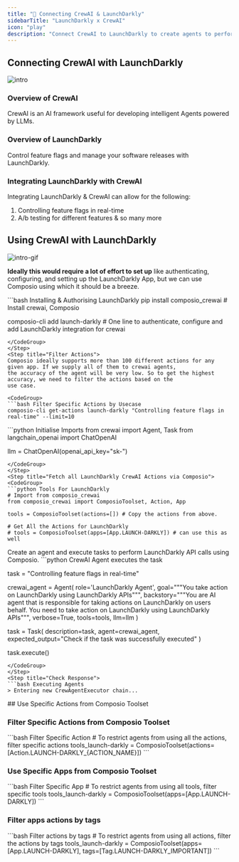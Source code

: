 ```yaml
---
title: "🚀 Connecting CrewAI & LaunchDarkly"
sidebarTitle: "LaunchDarkly x CrewAI"
icon: "play"
description: "Connect CrewAI to LaunchDarkly to create agents to perform tasks using natural language"
---
```


## Connecting CrewAI with LaunchDarkly
![intro](/media/intro.jpg)

### Overview of CrewAI

CrewAI is an AI framework useful for developing intelligent Agents powered by LLMs.

### Overview of LaunchDarkly

Control feature flags and manage your software releases with LaunchDarkly.

### Integrating LaunchDarkly with CrewAI

Integrating LaunchDarkly & CrewAI can allow for the following:

1. Controlling feature flags in real-time
2. A/b testing for different features
& so many more

## Using CrewAI with LaunchDarkly
![intro-gif](/media/intro.gif)
<Steps>
<Step title="Setting Up the Environment">

**Ideally this would require a lot of effort to set up** like authenticating, configuring, and setting up the LaunchDarkly App, but we can use Composio using which it should be a breeze.

<CodeGroup>
```bash Installing & Authorising LaunchDarkly
pip install composio_crewai # Install crewai, Composio 

composio-cli add launch-darkly # One line to authenticate, configure and add LaunchDarkly integration for crewai
```
</CodeGroup>
</Step>
<Step title="Filter Actions">
Composio ideally supports more than 100 different actions for any given app. If we supply all of them to crewai agents, 
the accuracy of the agent will be very low. So to get the highest accuracy, we need to filter the actions based on the 
use case.

<CodeGroup>
```bash Filter Specific Actions by Usecase
composio-cli get-actions launch-darkly "Controlling feature flags in real-time" --limit=10
```
</CodeGroup>

</Step>
<Step title="Import Base Packages">

<CodeGroup>
```python Initialise Imports
from crewai import Agent, Task
from langchain_openai import ChatOpenAI

llm = ChatOpenAI(openai_api_key="sk-<OPENAI KEY>")
```
</CodeGroup>
</Step>
<Step title="Fetch all LaunchDarkly CrewAI Actions via Composio">
<CodeGroup>
```python Tools For LaunchDarkly
# Import from composio_crewai
from composio_crewai import ComposioToolset, Action, App

tools = ComposioToolset(actions=[]) # Copy the actions from above. 

# Get All the Actions for LaunchDarkly
# tools = ComposioToolset(apps=[App.LAUNCH-DARKLY]) # can use this as well
```
</CodeGroup>
</Step>
<Step title="Execute the Agent">
Create an agent and execute tasks to perform LaunchDarkly API calls using Composio. 
<CodeGroup>
```python CrewAI Agent executes the task

task = "Controlling feature flags in real-time"

crewai_agent = Agent(
    role='LaunchDarkly Agent',
    goal="""You take action on LaunchDarkly using LaunchDarkly APIs""",
    backstory="""You are AI agent that is responsible for taking actions on LaunchDarkly on users behalf. You need to take action on LaunchDarkly using LaunchDarkly APIs""",
    verbose=True,
    tools=tools,
    llm=llm
)

task = Task(
    description=task,
    agent=crewai_agent,
    expected_output="Check if the task was successfully executed"
)

task.execute()
```
</CodeGroup>
</Step>
<Step title="Check Response">
```bash Executing Agents
> Entering new CrewAgentExecutor chain...
```
</Step>
</Steps>
## Use Specific Actions from Composio Toolset

### Filter Specific Actions from Composio Toolset

<CodeGroup>
```bash Filter Specific Action
# To restrict agents from using all the actions, filter specific actions
tools_launch-darkly = ComposioToolset(actions=[Action.LAUNCH-DARKLY_{ACTION_NAME}])
```
</CodeGroup>

### Use Specific Apps from Composio Toolset
<CodeGroup>
```bash Filter Specific App
# To restrict agents from using all tools, filter specific tools
tools_launch-darkly = ComposioToolset(apps=[App.LAUNCH-DARKLY])
```
</CodeGroup>

### Filter apps actions by tags 
<CodeGroup>
```bash Filter actions by tags
# To restrict agents from using all actions, filter the actions by tags
tools_launch-darkly = ComposioToolset(apps=[App.LAUNCH-DARKLY], tags=[Tag.LAUNCH-DARKLY_IMPORTANT])
```
</CodeGroup>